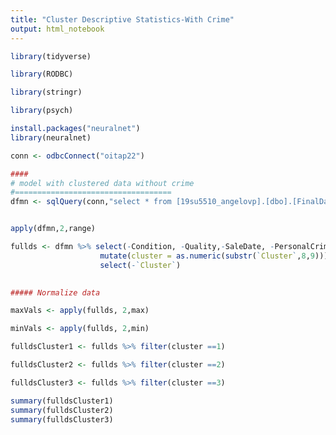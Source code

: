 ---
title: "Cluster Descriptive Statistics-With Crime"
output: html_notebook
---
```{r}
library(tidyverse) 

library(RODBC) 

library(stringr) 

library(psych)

install.packages("neuralnet")
library(neuralnet)

conn <- odbcConnect("oitap22")
```


```{r}
 

 
####
# model with clustered data without crime
#===================================
dfmn <- sqlQuery(conn,"select * from [19su5510_angelovp].[dbo].[FinalDataClusterWithCrime]") 


apply(dfmn,2,range) 

fullds <- dfmn %>% select(-Condition, -Quality,-SaleDate, -PersonalCrime, -DrugCrime, -OtherCrime, -Homicide, -PropertyCrime)  %>%
                    mutate(cluster = as.numeric(substr(`Cluster`,8,9))) %>% 
                    select(-`Cluster`)
    

##### Normalize data  

maxVals <- apply(fullds, 2,max) 

minVals <- apply(fullds, 2,min) 

fulldsCluster1 <- fullds %>% filter(cluster ==1)

fulldsCluster2 <- fullds %>% filter(cluster ==2)

fulldsCluster3 <- fullds %>% filter(cluster ==3)

summary(fulldsCluster1)
summary(fulldsCluster2)
summary(fulldsCluster3)

```